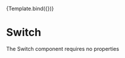 
<Meta title="Switch" 
    component={Switch} 
    argTypes={{}}
/>


<Canvas>
    <Story name="Primary" args={{}}>
        {Template.bind({})}
    </Story>
</Canvas> 

# Switch

The Switch component requires no properties
